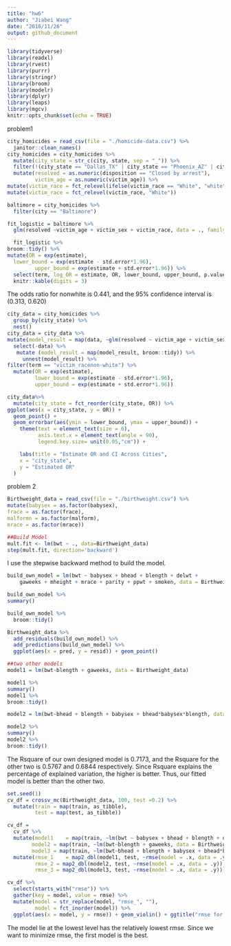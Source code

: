 ```yaml
---
title: "hw6"
author: "Jiabei Wang"
date: "2018/11/26"
output: github_document
---
```


```r
library(tidyverse)
library(readxl)
library(rvest)
library(purrr)
library(stringr)
library(broom)
library(modelr)
library(dplyr)
library(leaps)
library(mgcv)
knitr::opts_chunk$set(echo = TRUE)
```

problem1
```r
city_homicides = read_csv(file = "./homicide-data.csv") %>%
  janitor::clean_names()
city_homicides = city_homicides %>%
  mutate(city_state = str_c(city, state, sep = "_")) %>%
  filter(!(city_state == "Dallas_TX" | city_state == "Phoenix_AZ" | city_state == "Kansas City_MO" | city_state == "Tulsa_AL")) %>%
  mutate(resolved = as.numeric(disposition == "Closed by arrest"),
         victim_age = as.numeric(victim_age)) %>%
mutate(victim_race = fct_relevel(ifelse(victim_race == "White", "white", "non-white"), "white")) %>%
mutate(victim_race = fct_relevel(victim_race, "White")) 
```
  
  
```r
baltimore = city_homicides %>%
  filter(city == "Baltimore")

fit_logistic = baltimore %>%
  glm(resolved ~victim_age + victim_sex + victim_race, data = ., family = binomial()) 

  fit_logistic %>%
broom::tidy() %>%
mutate(OR = exp(estimate), 
  lower_bound = exp(estimate - std.error*1.96),
         upper_bound = exp(estimate + std.error*1.96)) %>%
  select(term, log_OR = estimate, OR, lower_bound, upper_bound, p.value) %>% 
  knitr::kable(digits = 3)
```

The odds ratio for nonwhite is 0.441, and the 95% confidence interval is (0.313, 0.620)

```r
city_data = city_homicides %>%
  group_by(city_state) %>%
  nest() 
city_data = city_data %>%  
mutate(model_result = map(data, ~glm(resolved ~ victim_age + victim_sex + victim_race, data = ., family = binomial()))) %>%
  select(-data) %>%
   mutate (model_result = map(model_result, broom::tidy)) %>%
     unnest(model_result) %>%
filter(term == "victim_racenon-white") %>% 
  mutate(OR = exp(estimate),
         lower_bound = exp(estimate - std.error*1.96),
         upper_bound = exp(estimate + std.error*1.96)) 

```

```r
city_data%>%
  mutate(city_state = fct_reorder(city_state, OR)) %>%
ggplot(aes(x = city_state, y = OR)) + 
  geom_point() + 
  geom_errorbar(aes(ymin = lower_bound, ymax = upper_bound)) +  
    theme(text = element_text(size = 6), 
          axis.text.x = element_text(angle = 90),
          legend.key.size= unit(0.05,"cm")) +

    labs(title = "Estimate OR and CI Across Cities",
    x = "city_state",
    y = "Estimated OR"
  ) 

```

problem 2
```r
Birthweight_data = read_csv(file = "./birthweight.csv") %>%
mutate(babysex = as.factor(babysex),
frace = as.factor(frace),
malformn = as.factor(malform),
mrace = as.factor(mrace))

##Build Model
mult.fit <- lm(bwt ~ ., data=Birthweight_data)
step(mult.fit, direction='backward')

```
I use the stepwise backward method to build the model.
```r
build_own_model = lm(bwt ~ babysex + bhead + blength + delwt +  
    gaweeks + mheight + mrace + parity + ppwt + smoken, data = Birthweight_data) 

build_own_model %>%
summary()

build_own_model %>%
  broom::tidy()

Birthweight_data %>% 
  add_residuals(build_own_model) %>% 
  add_predictions(build_own_model) %>% 
  ggplot(aes(x = pred, y = resid)) + geom_point()

```

```r
##two other models
model1 = lm(bwt~blength + gaweeks, data = Birthweight_data)

model1 %>%
summary()
model1 %>%
broom::tidy()

model2 = lm(bwt~bhead + blength + babysex + bhead*babysex*blength, data = Birthweight_data)

model2 %>%
summary()
model2 %>%
broom::tidy()

```
The Rsquare of our own designed model is 0.7173, and the Rsquare for the other two is 0.5767 and  0.6844 respectively. Since Rsquare explains the percentage of explained variation, the higher is better. Thus, our fitted model is better than the other two. 

```r
set.seed(1)
cv_df = crossv_mc(Birthweight_data, 100, test =0.2) %>%
  mutate(train = map(train, as_tibble),
         test = map(test, as_tibble))
```

```r
cv_df = 
  cv_df %>% 
  mutate(model1    = map(train, ~lm(bwt ~ babysex + bhead + blength + delwt +  gaweeks + mheight + mrace + parity + ppwt + smoken, data =  Birthweight_data)),
        model2 = map(train, ~lm(bwt~blength + gaweeks, data = Birthweight_data)), 
        model3 = map(train, ~lm(bwt~bhead + blength + babysex + bhead*babysex*blength, data = Birthweight_data))) %>% 
  mutate(rmse_1    = map2_dbl(model1, test, ~rmse(model = .x, data = .y)),
         rmse_2 = map2_dbl(model2, test, ~rmse(model = .x, data = .y)),
         rmse_3 = map2_dbl(model3, test, ~rmse(model = .x, data = .y)))
```

```r
cv_df %>% 
  select(starts_with("rmse")) %>% 
  gather(key = model, value = rmse) %>% 
  mutate(model = str_replace(model, "rmse_", ""),
         model = fct_inorder(model)) %>% 
  ggplot(aes(x = model, y = rmse)) + geom_violin() + ggtitle("rmse for for each model ")
```

The model lie at the lowest level has the relatively lowest rmse. Since we want to minimize rmse, the first model is the best. 


